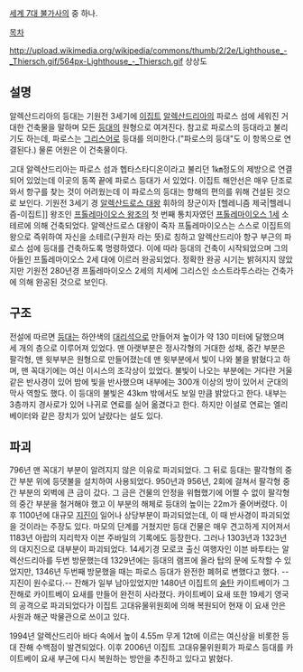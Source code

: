 [[세계 7대 불가사의]] 중 하나.

[[목차]]

http://upload.wikimedia.org/wikipedia/commons/thumb/2/2e/Lighthouse_-_Thiersch.gif/564px-Lighthouse_-_Thiersch.gif
상상도

== 설명 ==
알렉산드리아의 등대는 기원전 3세기에 [[이집트]] [[알렉산드리아]]의 파로스 섬에 세워진 거대한 건축물을 말하며 모든 [[등대]]의 원형으로 여겨진다. 참고로 파로스의 등대라고 불리기도 하는데, 파로스는 [[그리스어]]로 등대를 의미한다.("파로스의 등대"도 이 항목으로 연결된다.) 물론 어원은 이 건축물이다.

고대 알렉산드리아는 파로스 섬과 헵타스타디온이라고 불리던 1㎞정도의 제방으로 연결되어 있었는데 이곳의 동쪽 끝에 파로스 등대가 서 있었다. 이집트 해안선은 매우 단조로와서 항구를 찾는 것이 어려웠는데 이 파로스의 등대는 항해의 편의를 위해 건설된 것으로 보인다.
기원전 3세기 경 [[알렉산드로스 대왕]] 휘하의 장군이자 [헬레니즘 제국|헬레니즘-이집트]] 왕조인 [[프톨레마이오스 왕조]]의 첫 번째 통치자였던 [[프톨레마이오스 1세]] 소테르에 의해 건축되었다. 알렉산드로스 대왕이 죽자 프톨레마이오스는 스스로 이집트의 왕으로 즉위하여 자신을 소테르(구원자 라는 뜻)로 칭하고 알렉산드리아 항구 부근의 파로스 섬에 등대를 건축하도록 명령하였다. 이에 따라 등대의 건축이 시작되었으며 그의 아들인 프톨레마이오스 2세 대에 이르러 완공되었다. 정확한 완공 시기는 밝혀지지 않았지만 기원전 280년경 프톨레마이오스 2세의 치세에 그리스인 소스트라투스라는 건축가에 의해 완공된 것으로 보인다.

== 구조 ==
전설에 따르면 [[등대]]는 하얀색의 [[대리석]]으로 만들어져 높이가 약 130 미터에 달했으며 세 개의 층으로 이루어져 있었다. 
맨 아랫부분은 정사각형의 거대한 성채, 중간 부분은 팔각형, 맨 윗부부은 원형으로 만들어졌는데 맨 윗부분에서 빛이 나와 불을 밝혔다고 하며, 맨 꼭대기에는 여신 이시스의 조각상이 있었다. 불빛이 나오는 부분에는 거다란 거울같은 반사경이 있어 밤에 빛을 반사했으며 내부에는 300개 이상의 방이 있어서 군대의 막사 역할도 했다. 이 등대의 불빛은 43km 밖에서도 보일 만큼 밝았다고 한다.
내부는 3층까지 경사로가 있어 나귀로 연료를 실어 옮겼다고 한다. 하지만 이설로 연료는 엘리베이터와 같은 장치가 있어 날랐다는 설도 있다.


== 파괴 ==
796년 맨 꼭대기 부분이 알려지지 않은 이유로 파괴되었다. 그 뒤로 등대는 팔각형의 중간 부분 위에 등댓불을 설치하여 사용되었다. 950년과 956년, 2회에 걸쳐서 팔각형 중간 부분의 외벽에 큰 금이 갔다. 그 금은 건물의 안정을 위협했기에 어쩔 수 없이 팔각형의 중간 부분을 철거해야 했고 이 부분의 해체로 등대의 높이는 22m가 줄어버렸다. 이 후 1100년에 대규모 [[지진]]이 일어나 상당부분이 파괴되었는데, 이 때 반사경이 파괴되었을 것이라는 주장도 있다.
마모의 단계를 거쳤지만 등대 건물은 매우 견고하게 지어져서 1183년 아랍의 지리학자 이븐 주바일의 기록에도 등장한다. 그러나 1303년과 1323년의 대지진으로 대부분이 파괴되었다. 14세기경 모로코 출신 여행자인 이븐 바투타는 알렉산드리아를 두번 방문했는데 1329년에는 등대의 램프에 올라 탑의 문에 도착할 수 있었지만, 1346년 두번째 방문했을 때는 파로스 등대가 완전한 폐허로 변했다고 했다. --지진이 원수로다.--
잔해가 일부 남아있었지만 1480년 이집트의 [[술탄]] 카이트베이가 그 잔해로 카이트베이 요새를 만들어 완전히 사라졌다. 카이트베이 요새 또한 19세기 영국의 공격으로 파괴되었다가 이집트 고대유물위원회에 의해 복원되어 현재 이 요새 안은 사원과 해군 박물관으로 쓰이고 있다.

1994년 알렉산드리아 바다 속에서 높이 4.55m 무게 12t에 이르는 여신상을 비롯한 등대 잔해 수백점이 발견되었다. 이후 2006년 이집트 고대유물위원회가 파로스 등대를 카이트베이 요새 부근에 다시 복원하는 방안을 추진하고 있다고 밝혔다.
